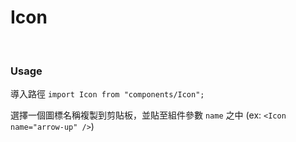 
<Meta title="Icon" component={Icon} />

# Icon

<br/>

### Usage ###

導入路徑 `import Icon from "components/Icon";`

選擇一個圖標名稱複製到剪貼板，並貼至組件參數 `name` 之中 (ex: `<Icon name="arrow-up" />`)


<ArgsTable />

<IconGallery>
  <IconItem name="arrow-up">
    <Icon name="arrow-up" />
  </IconItem>
  <IconItem name="arrow-down">
    <Icon name="arrow-down" />
  </IconItem>
  <IconItem name="arrow-right">
    <Icon name="arrow-right" />
  </IconItem>
  <IconItem name="arrow-left">
    <Icon name="arrow-left" />
  </IconItem>
  <IconItem name="search">
    <Icon name="search" />
  </IconItem>
  <IconItem name="group">
    <Icon name="group" />
  </IconItem>
  <IconItem name="information">
    <Icon name="information" />
  </IconItem>
  <IconItem name="check">
    <Icon name="check" />
  </IconItem>
  <IconItem name="cross">
    <Icon name="cross" />
  </IconItem>
  <IconItem name="calendar">
    <Icon name="calendar" />
  </IconItem>
  <IconItem name="up-triangle">
    <Icon name="up-triangle" />
  </IconItem>
  <IconItem name="down-triangle">
    <Icon name="down-triangle" />
  </IconItem>
  <IconItem name="dash">
    <Icon name="dash" />
  </IconItem>
  <IconItem name="shortcut">
    <Icon name="shortcut" />
  </IconItem>
  <IconItem name="clock">
    <Icon name="clock"/>
  </IconItem>
  <IconItem name="plus">
    <Icon name="plus"/>
  </IconItem>
  <IconItem name="trash">
    <Icon name="trash"/>
  </IconItem>
  <IconItem name="watch">
    <Icon name="watch"/>
  </IconItem>
  <IconItem name="watch-filled">
    <Icon name="watch-filled"/>
  </IconItem>
  <IconItem name="bookmark">
    <Icon name="bookmark"/>
  </IconItem>
  <IconItem name="bookmark-filled">
    <Icon name="bookmark-filled"/>
  </IconItem>
  <IconItem name="bullet-list">
    <Icon name="bullet-list"/>
  </IconItem>
  <IconItem name="edit">
    <Icon name="edit"/>
  </IconItem>
  <IconItem name="warning">
    <Icon name="warning"/>
  </IconItem>
  <IconItem name="arrows-out-line-vertical">
    <Icon name="arrows-out-line-vertical"/>
  </IconItem>
</IconGallery>
